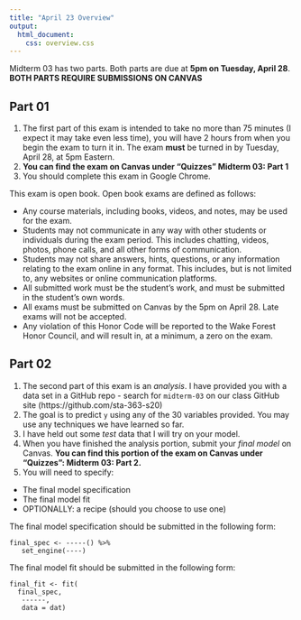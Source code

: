 ```yaml
---
title: "April 23 Overview"
output: 
  html_document:
    css: overview.css
---
```


Midterm 03 has two parts. Both parts are due at **5pm on Tuesday, April 28**. **BOTH PARTS REQUIRE SUBMISSIONS ON CANVAS**

## Part 01

1. The first part of this exam is intended to take no more than 75 minutes (I expect it may take even less time), you will have 2 hours from when you begin the exam to turn it in. The exam **must** be turned in by Tuesday, April 28, at 5pm Eastern.
2. **You can find the exam on Canvas under "Quizzes" Midterm 03: Part 1**
3. You should complete this exam in Google Chrome.

This exam is open book. Open book exams are defined as follows: 

* Any course materials, including books, videos, and notes, may be used for the exam. 
* Students may not communicate in any way with other students or individuals during the exam period. This includes chatting, videos, photos, phone calls, and all other forms of communication. 
* Students may not share answers, hints, questions, or any information relating to the exam online in any format. This includes, but is not limited to, any websites or online communication platforms.  
* All submitted work must be the student’s work, and must be submitted in the student’s own words. 
* All exams must be submitted on Canvas by the 5pm on April 28. Late exams will not be accepted. 
* Any violation of this Honor Code will be reported to the Wake Forest Honor Council, and will result in, at a minimum, a zero on the exam. 

## Part 02

1. The second part of this exam is an _analysis_. I have provided you with a data set in a GitHub repo - search for `midterm-03` on our class GitHub site (https://github.com/sta-363-s20)
2. The goal is to predict `y` using any of the 30 variables provided. You may use any techniques we have learned so far.
3. I have held out some _test_ data that I will try on your model.
4. When you have finished the analysis portion, submit your _final model_ on Canvas. **You can find this portion of the exam on Canvas under "Quizzes": Midterm 03: Part 2.**
5. You will need to specify:

* The final model specification
* The final model fit
* OPTIONALLY: a recipe (should you choose to use one)

The final model specification should be submitted in the following form:

```
final_spec <- -----() %>%
   set_engine(----)
```

The final model fit should be submitted in the following form:

```
final_fit <- fit(
  final_spec,
   ------,
   data = dat) 
```
